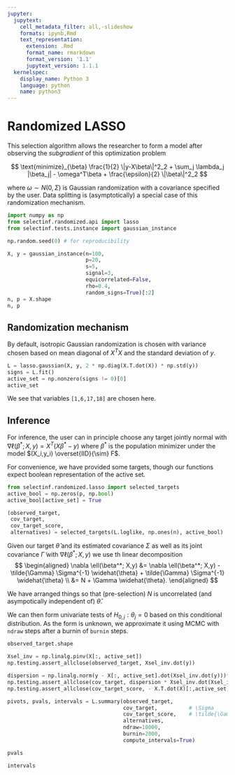 ```yaml
---
jupyter:
  jupytext:
    cell_metadata_filter: all,-slideshow
    formats: ipynb,Rmd
    text_representation:
      extension: .Rmd
      format_name: rmarkdown
      format_version: '1.1'
      jupytext_version: 1.1.1
  kernelspec:
    display_name: Python 3
    language: python
    name: python3
---
```


# Randomized LASSO

This selection algorithm allows the researcher to form a model 
after observing the *subgradient* of this optimization problem

$$
\text{minimize}_{\beta} \frac{1}{2} \|y-X\beta\|^2_2 +  \sum_j \lambda_j |\beta_j| - \omega^T\beta + \frac{\epsilon}{2} \|\beta\|^2_2
$$

where $\omega \sim N(0,\Sigma)$ is Gaussian randomization with a covariance specified by the user. Data splitting
is (asymptotically) a special case of this randomization mechanism.

```python
import numpy as np
from selectinf.randomized.api import lasso
from selectinf.tests.instance import gaussian_instance

np.random.seed(0) # for reproducibility

X, y = gaussian_instance(n=100,
                         p=20, 
                         s=5, 
                         signal=3,
                         equicorrelated=False, 
                         rho=0.4,
                         random_signs=True)[:2]
n, p = X.shape
n, p
```

## Randomization mechanism

By default, isotropic Gaussian randomization is chosen with variance chosen based on 
mean diagonal of $X^TX$ and the standard deviation of $y$.

```python
L = lasso.gaussian(X, y, 2 * np.diag(X.T.dot(X)) * np.std(y)) 
signs = L.fit()
active_set = np.nonzero(signs != 0)[0]
active_set
```

We see that variables `[1,6,17,18]` are chosen here. 


## Inference

For inference, the user can in principle choose any target jointly normal with $\nabla \ell(\beta^*;X,y) = 
X^T(X\beta^*-y)$ where $\beta^*$ is the population minimizer under the model $(X_i,y_i) \overset{IID}{\sim} F$.

For convenience, we have provided some targets, though our functions expect boolean representation of the active set.

```python
from selectinf.randomized.lasso import selected_targets
active_bool = np.zeros(p, np.bool)
active_bool[active_set] = True

(observed_target,
 cov_target,
 cov_target_score,
 alternatives) = selected_targets(L.loglike, np.ones(n), active_bool)
```

Given our target $\widehat{\theta}$ and its estimated covariance $\Sigma$
as well as its joint covariance $\tilde{\Gamma}$ with $\nabla \ell(\beta^*; X,y)$ we use th linear
decomposition 
$$
\begin{aligned}
\nabla \ell(\beta^*; X,y) &= \nabla \ell(\beta^*; X,y) - \tilde{\Gamma} \Sigma^{-1} \widehat{\theta} + \tilde{\Gamma} \Sigma^{-1} \widehat{\theta} \\
&= N + \Gamma \widehat{\theta}.
\end{aligned}
$$

We have arranged things so that (pre-selection) $N$ is uncorrelated (and asympotically independent of) $\widehat{\theta}$.

We can then form univariate tests of $H_{0,j}:\theta_j=0$ based on this conditional distribution.
As the form is unknown, we approximate it using MCMC with `ndraw` steps after a burnin of `burnin` steps.


```python
observed_target.shape
```

```python
Xsel_inv = np.linalg.pinv(X[:, active_set])
np.testing.assert_allclose(observed_target, Xsel_inv.dot(y))
```

```python
dispersion = np.linalg.norm(y - X[:, active_set].dot(Xsel_inv.dot(y)))**2 / (n - len(active_set))
np.testing.assert_allclose(cov_target, dispersion * Xsel_inv.dot(Xsel_inv.T))
np.testing.assert_allclose(cov_target_score, - X.T.dot(X)[:,active_set].dot(cov_target).T, rtol=np.inf, atol=1.e-10) # some zeros so relative
```

```python
pivots, pvals, intervals = L.summary(observed_target,
                                     cov_target,          # \Sigma
                                     cov_target_score,    # \tilde{\Gamma}
                                     alternatives,
                                     ndraw=10000,
                                     burnin=2000,
                                     compute_intervals=True)
```

```python
pvals
```

```python
intervals
```
